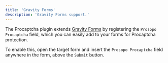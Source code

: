 ```yaml
---
title: 'Gravity Forms'
description: 'Gravity Forms support.'
---
```


The Procaptcha plugin extends [Gravity Forms](https://www.gravityforms.com/) by registering the `Prosopo Procaptcha` field, which you can easily add to your forms for Procaptcha protection.

To enable this, open the target form and insert the `Prosopo Procaptcha` field anywhere in the form, above the `Submit` button.
